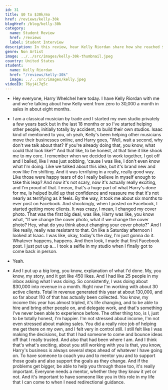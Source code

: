 ```yaml
---
id: 31
title: $0 to $30k/mo
href: /reviews/kelly-30k
blogHref: /blog/kelly-30k
category:
  name: Student Review
  href: /reviews
  label: Student Interview
description: In this review, hear Kelly Riordan share how she reached $30k/mo in sales in 8 months helping musicians start and grow music studios.
genre: Non Artist
image: ../../src/images/kelly-30k-thumbnail.jpeg
country: United States
student:
  name: Kelly Riordan
  href: "/reviews/kelly-30k"
  image: ../../src/images/kelly.jpeg
videoID: 76yj4i7q5c
---
```


- Hey everyone, Harry Whelchel here today. I have Kelly Riordan with me and we're talking about how Kelly went from zero to 30,000 a month in sales in about eight months.

- I am a classical musician by trade and I started my own studio privately a few years back but in the last 18 months or so I've started helping other people, initially totally by accident, to build their own studios. Isaac kind of mentioned to you, oh yeah, Kelly's been helping other musicians move their businesses online, and Harry goes, "Well, wait a second, why don't we talk about that? If you're already doing that, you know, what could that look like?" And that like, to be honest, at that time it like shook me to my core. I remember when we decided to work together, I got off and I balled, like I was just sobbing, 'cause I was like, I don't even know what I'm doing. Like we talked about this idea, but it's brand new and now like I'm shifting. And it was terrifying in a really, really good way. Like those were happy tears of do I really believe in myself enough to take this leap? And now it's not scary, now it's actually really exciting, and I'm proud of that. I mean, that's a huge part of what Harry's done for me, is helped build up that confidence and reassure me that it's not nearly as terrifying as it feels. By the way, it took me about six months to ever post on Facebook. And shockingly, when I posted on Facebook, I started getting more clients. It was crazy, I mean, I changed my cover photo. That was the first big deal, was like, Harry was like, you know what, "If we change the cover photo, what if we change the cover photo? Hey, what do you think about changing your cover photo?" And I like really, really was resistant to that. On like a Saturday afternoon I looked at Isaac. I was like, okay, today's the day, I'm just gonna do it. Whatever happens, happens. And then look, I made that first Facebook post. I just put up a... I took a selfie in my studio when I finally got to come back in person.

- Yeah.

- And I put up a big long, you know, explanation of what I'd done. My, you know, my story, and it got like 450 likes. And I had like 25 people in my inbox asking what I was doing. So consistently, I was doing about $30,000 into revenue in a month. Right now I'm working with about 30 active clients. Total in revenue generated this year at about 130,000, and so far about 110 of that has actually been collected. You know, my income this year has almost tripled, it's life changing, and to be able to hire and bring other people on, and delegate work, and that's something I've never been able to experience before. The other thing too, is I, just to be totally honest, I'm happier. I'm not stressed about income, I'm not even stressed about making sales. You did a really nice job of helping me get there on my own, and I felt very in control still. I still felt like I was making the decisions, but that I had someone to come and bounce ideas off that I really trusted. And also that had been where I am. And I think that's what's exciting, about you still working with you is that, you know, Harry's business is always several steps ahead of whatever I have going on. To have someone to coach you and to mentor you and to support those goals and also support the goals as they change. And if the problems get bigger, be able to help you through those too, it's really important. Everyone needs a mentor, whether they they know it yet or not. And it's important to have someone like you in this role in my life that I can come to when I need redirectional guidance.
